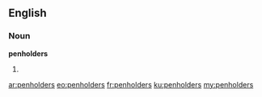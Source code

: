 ==English==

===Noun===
'''penholders'''

# {{plural of|penholder}}

[[ar:penholders]]
[[eo:penholders]]
[[fr:penholders]]
[[ku:penholders]]
[[my:penholders]]